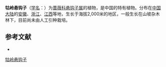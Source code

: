 {{Speciesbox
| name = 牯岭悬钩子
| status = 
| status_system = 
| image =
| genus = Rubus
| species = kulinganus
| authority = Bailey
}}

'''牯岭悬钩子'''（[[学名|学名]]：{{lang|la|''Rubus kulinganus''}}）为[[蔷薇科|蔷薇科]][[悬钩子属|悬钩子属]]的植物，是中国的特有植物。分布在[[中国大陆|中国大陆]]的[[安徽|安徽]]、[[浙江|浙江]]、[[江西|江西]]等地，生长于海拔2,000米的地区，一般生长在山坡杂木林下，目前尚未由人工引种栽培。

== 参考文献 ==
<div class="references-small">
* {{cite web| url =http://www.bioinfo.cn/db05/KmzwSpecies.php?action=view&id=19452| title =牯岭悬钩子| work =《中国高等植物数据库全库》| publisher =中国科学院微生物研究所| author =昆明植物研究所| accessdate =2009-02-25| deadurl =yes| archiveurl =https://web.archive.org/web/20160305094432/http://www.bioinfo.cn/db05/KmzwSpecies.php?action=view&id=19452| archivedate =2016-03-05}}
</div>
{{Taxonbar|from=Q15230619}}

[[Category:悬钩子属|牯岭悬钩子]]


{{植物小作品}}